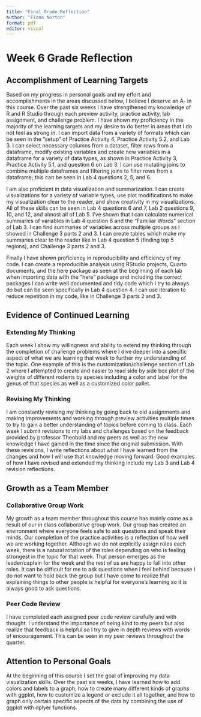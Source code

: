 ```yaml
---
title: "Final Grade Reflection"
author: "Fiona Norton"
format: pdf
editor: visual
---
```


# Week 6 Grade Reflection

## Accomplishment of Learning Targets

Based on my progress in personal goals and my effort and accomplishments in the areas discussed below, I believe I deserve an A- in this course. Over the past six weeks I have strengthened my knowledge of R and R Studio through each preview activity, practice activity, lab assignment, and challenge problem. I have shown my proficiency in the majority of the learning targets and my desire to do better in areas that I do not feel as strong in. I can import data from a variety of formats which can be seen in the "setup" of Practice Activity 4, Practice Activity 5.2, and Lab 3. I can select necessary columns from a dataset, filter rows from a dataframe, modify existing variables and create new variables in a dataframe for a variety of data types, as shown in Practice Activity 3, Practice Activity 5.1, and question 6 on Lab 3. I can use mutating joins to combine multiple dataframes and filtering joins to filter rows from a dataframe; this can be seen in Lab 4 questions 2, 5, and 6.

I am also proficient in data visualization and summarization. I can create visualizations for a variety of variable types, use plot modifications to make my visualization clear to the reader, and show creativity in my visualizations. All of these skills can be seen in Lab 4 questions 6 and 7, Lab 2 questions 9, 10, and 12, and almost all of Lab 5. I've shown that I can calculate numerical summaries of variables in Lab 4 question 6 and the "Familiar Words" section of Lab 3. I can find summaries of variables across multiple groups as I showed in Challenge 3 parts 2 and 3. I can create tables which make my summaries clear to the reader like in Lab 4 question 5 (finding top 5 regions), and Challenge 3 parts 2 and 3.

Finally I have shown proficiency in reproducibility and efficiency of my code. I can create a reproducible analysis using RStudio projects, Quarto documents, and the here package as seen at the beginning of each lab when importing data with the "here" package and including the correct packages I can write well documented and tidy code which I try to always do but can be seen specifically in Lab 4 question 4. I can use iteration to reduce repetition in my code, like in Challenge 3 parts 2 and 3.

## Evidence of Continued Learning

### Extending My Thinking

Each week I show my willingness and ability to extend my thinking through the completion of challenge problems where I dive deeper into a specific aspect of what we are learning that week to further my understanding of the topic. One example of this is the customization/challenge section of Lab 2 where I attempted to create and easier to read side by side box plot of the weights of different rodents by species including a color and label for the genus of that species as well as a customized color pallet.

### Revising My Thinking

I am constantly revising my thinking by going back to old assignments and making improvements and working through preview activities multiple times to try to gain a better understanding of topics before coming to class. Each week I submit revisions to my labs and challenges based on the feedback provided by professor Theobold and my peers as well as the new knowledge I have gained in the time since the original submission. With these revisions, I write reflections about what I have learned from the changes and how I will use that knowledge moving forward. Good examples of how I have revised and extended my thinking include my Lab 3 and Lab 4 revision reflections.

## Growth as a Team Member

### Collaborative Group Work

My growth as a team member throughout this course has mainly come as a result of our in class collaborative group work. Our group has created an environment where everyone feels safe to ask questions and speak their minds. Our completion of the practice activities is a reflection of how well we are working together. Although we do not explicitly assign roles each week, there is a natural rotation of the roles depending on who is feeling strongest in the topic for that week. That person emerges as the leader/captain for the week and the rest of us are happy to fall into other roles. It can be difficult for me to ask questions when I feel behind because I do not want to hold back the group but I have come to realize that explaining things to other people is helpful for everyone's learning so it is always good to ask questions.

### Peer Code Review

I have completed each assigned peer code review carefully and with thought. I understand the importance of being kind to my peers but also realize that feedback is helpful so I try to give in depth reviews with words of encouragement. This can be seen in my peer reviews throughout the quarter.

## Attention to Personal Goals

At the beginning of this course I set the goal of improving my data visualization skills. Over the past six weeks, I have learned how to add colors and labels to a graph, how to create many different kinds of graphs with ggplot, how to customize a legend or exclude it all together, and how to graph only certain specific aspects of the data by combining the use of ggplot with dplyer functions.  
